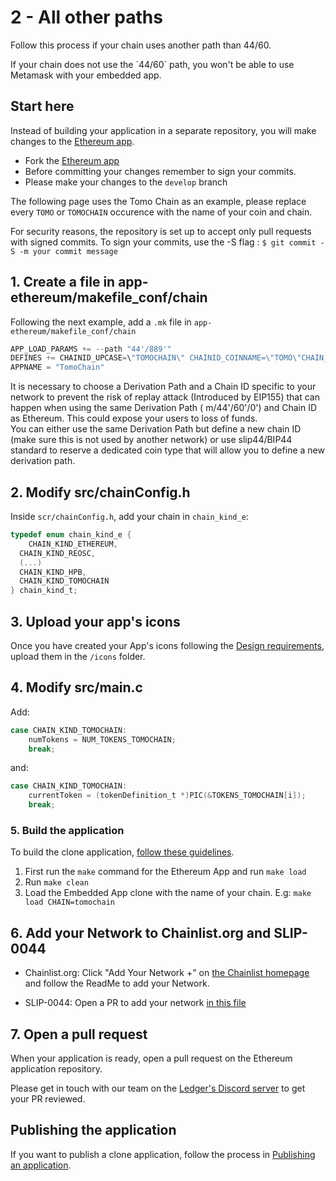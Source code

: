 
# 2 - All other paths

Follow this process if your chain uses another path than 44/60.

<Callout type="warning" emoji="⚠️">
  If your chain does not use the `44/60` path, you won't be able to use Metamask with your embedded app.
</Callout>

## Start here

Instead of building your application in a separate repository, you will make changes to the [Ethereum app](https://github.com/LedgerHQ/app-ethereum).

- Fork the [Ethereum app](https://github.com/LedgerHQ/app-ethereum)
- Before committing your changes remember to sign your commits.
- Please make your changes to the `develop` branch

The following page uses the Tomo Chain as an example, please replace every `TOMO` or `TOMOCHAIN` occurence with the name of your coin and chain.

<Callout type="warning" emoji="⚠️">
  For security reasons, the repository is set up to accept only pull requests with signed commits. To sign your commits, use the -S flag : <code>$ git commit -S -m your commit message</code>
</Callout>

## 1. Create a file in app-ethereum/makefile_conf/chain

Following the next example, add a `.mk` file in `app-ethereum/makefile_conf/chain`

``` c copy
APP_LOAD_PARAMS += --path "44'/889'"
DEFINES += CHAINID_UPCASE=\"TOMOCHAIN\" CHAINID_COINNAME=\"TOMO\"CHAIN_KIND=CHAIN_KIND_TOMOCHAIN CHAIN_ID=88
APPNAME = "TomoChain"
```

<Callout type="warning" emoji="⚠️">
    It is necessary to choose a Derivation Path and a Chain ID specific to your network to prevent the risk of replay attack (Introduced by EIP155) that can happen when using the same Derivation Path ( m/44'/60'/0') and Chain ID as Ethereum. This could expose your users to loss of funds.<br/>
    You can either use the same Derivation Path but define a new chain ID (make sure this is not used by another network) or use slip44/BIP44 standard to reserve a dedicated coin type that will allow you to define a new derivation path.
</Callout>

## 2. Modify src/chainConfig.h

Inside `scr/chainConfig.h`, add your chain in `chain_kind_e`:

``` c copy
typedef enum chain_kind_e {
    CHAIN_KIND_ETHEREUM,
  CHAIN_KIND_REOSC,
  (...)
  CHAIN_KIND_HPB,
  CHAIN_KIND_TOMOCHAIN
} chain_kind_t;

```

## 3. Upload your app's icons

Once you have created your App's icons following the [Design requirements](../coding-guidelines/ledger-nano-display/design-requirements/), upload them in the `/icons` folder.

## 4. Modify src/main.c

Add:

```c copy
case CHAIN_KIND_TOMOCHAIN:
    numTokens = NUM_TOKENS_TOMOCHAIN;
    break;
```

and:
```c copy
case CHAIN_KIND_TOMOCHAIN:
    currentToken = (tokenDefinition_t *)PIC(&TOKENS_TOMOCHAIN[i]);
    break;
```

### 5. Build the application

To build the clone application, [follow these guidelines](../quickstart/build-load/).
1. First run the `make` command for the Ethereum App and run `make load`
2. Run `make clean`
2. Load the Embedded App clone with the name of your chain. E.g: `make load CHAIN=tomochain`

## 6. Add your Network to Chainlist.org and SLIP-0044

- Chainlist.org: Click "Add Your Network +" on [the Chainlist homepage](https://chainlist.org/) and follow the ReadMe to add your Network.

- SLIP-0044: Open a PR to add your network [in this file](https://github.com/satoshilabs/slips/blob/master/slip-0044.md)

## 7. Open a pull request

When your application is ready, open a pull request on the Ethereum application repository.

Please get in touch with our team on the [Ledger's Discord server](https://developers.ledger.com/discord/) to get your PR reviewed.


## Publishing the application

If you want to publish a clone application, follow the process in [Publishing an application](../submission-process/release-requirements).
